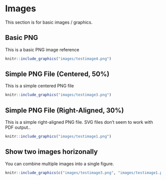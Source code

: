 # Images {#images}
This section is for basic images / graphics.


## Basic PNG
This is a basic PNG image reference

```r
knitr::include_graphics("images/testimage4.png")
```


## Simple PNG File (Centered, 50%)

This is a simple centered PNG file

```r
knitr::include_graphics("images/testimage3.png")
```


## Simple PNG File (Right-Aligned, 30%)

This is a simple right-aligned PNG file. SVG files don't seem to work with PDF output..

```r
knitr::include_graphics("images/testimage1.png")
```


## Show two images horizonally

You can combine multiple images into a single figure.

```r
knitr::include_graphics(c("images/testimage3.png", "images/testimage1.png"))
```

